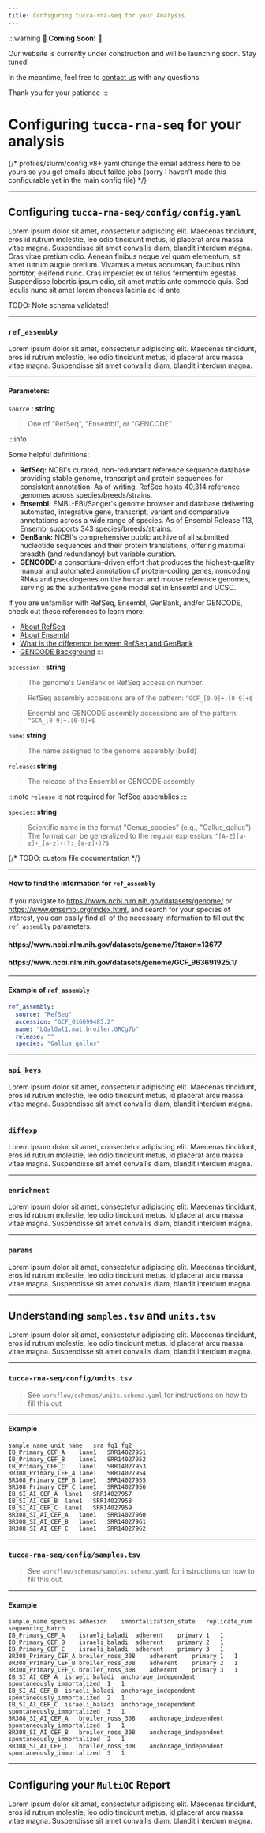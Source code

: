 ```yaml
---
title: Configuring tucca-rna-seq for your Analysis
---
```


:::warning
**🚧 Coming Soon! 🚧**

Our website is currently under construction and will be launching soon.
Stay tuned!

In the meantime, feel free to [contact us](mailto:benjamin.bromberg@tufts.edu)
with any questions.

Thank you for your patience
:::

# Configuring `tucca-rna-seq` for your analysis


{/*
profiles/slurm/config.v8+.yaml
  change the email address here to be yours so you get emails about failed
  jobs (sorry I haven’t made this configurable yet in the main config file)
*/}

---

## Configuring `tucca-rna-seq/config/config.yaml`

Lorem ipsum dolor sit amet, consectetur adipiscing elit. Maecenas tincidunt,
eros id rutrum molestie, leo odio tincidunt metus, id placerat arcu massa vitae
magna. Suspendisse sit amet convallis diam, blandit interdum magna. Cras vitae
pretium odio. Aenean finibus neque vel quam elementum, sit amet rutrum augue
pretium. Vivamus a metus accumsan, faucibus nibh porttitor, eleifend nunc. Cras
imperdiet ex ut tellus fermentum egestas. Suspendisse lobortis ipsum odio, sit
amet mattis ante commodo quis. Sed iaculis nunc sit amet lorem rhoncus lacinia
ac id ante.

TODO: Note schema validated!

---

### `ref_assembly`

Lorem ipsum dolor sit amet, consectetur adipiscing elit. Maecenas tincidunt,
eros id rutrum molestie, leo odio tincidunt metus, id placerat arcu massa vitae
magna. Suspendisse sit amet convallis diam, blandit interdum magna.

---

#### Parameters:

`source` : **string**
>One of "RefSeq", "Ensembl", or "GENCODE"

:::info

Some helpful definitions:

- **RefSeq:** NCBI's curated, non-redundant reference sequence database
providing stable genome, transcript and protein sequences for consistent
annotation. As of writing, RefSeq hosts 40,314 reference genomes across
species/breeds/strains.
- **Ensembl:** EMBL-EBI/Sanger's genome browser and database delivering
automated, integrative gene, transcript, variant and comparative annotations
across a wide range of species. As of Ensembl Release 113, Ensembl supports
343 species/breeds/strains.
- **GenBank:** NCBI's comprehensive public archive of all submitted nucleotide
sequences and their protein translations, offering maximal breadth (and 
redundancy) but variable curation.
- **GENCODE:** a consortium-driven effort that produces the highest-quality
manual and automated annotation of protein-coding genes, noncoding RNAs and
pseudogenes on the human and mouse reference genomes, serving as the
authoritative gene model set in Ensembl and UCSC.

If you are unfamiliar with RefSeq, Ensembl, GenBank, and/or GENCODE, check out
these references to learn more:

- [About RefSeq][refseq]
- [About Ensembl][ensembl]
- [What is the difference between RefSeq and GenBank][refseq_vs_genbank]
- [GENCODE Background][gencode]
:::

`accession` : **string**
>The genome's GenBank or RefSeq accession number.

>RefSeq assembly accessions are of the pattern: `^GCF_[0-9]+.[0-9]+$`

>Ensembl and GENCODE assembly accessions are of the pattern:
>`^GCA_[0-9]+.[0-9]+$`

`name`: **string**
>The name assigned to the genome assembly (build)

`release`: **string**
>The release of the Ensembl or GENCODE assembly

:::note
`release` is not required for RefSeq assemblies
:::

`species`: **string**
>Scientific name in the format "Genus_species" (e.g., "Gallus_gallus"). The
>format can be generalized to the regular expression:
>`^[A-Z][a-z]+_[a-z]+(?:_[a-z]+)?$`

{/* TODO: custom file documentation */}

---

#### How to find the information for `ref_assembly`

If you navigate to https://www.ncbi.nlm.nih.gov/datasets/genome/ or
https://www.ensembl.org/index.html, and search for your species of interest, you
can easily find all of the necessary information to fill out the `ref_assembly`
parameters.

<Card shadow="tl">
  <CardImage
    cardImageUrl="/img/ncbi-genome-screenshot.png"
    alt=""
    title=""
  />
  <CardFooter>
    <h4>https://www.ncbi.nlm.nih.gov/datasets/genome/?taxon=13677</h4>
  </CardFooter>
</Card>

<p></p>

<Card shadow="tl">
  <CardImage
    cardImageUrl="/img/scomber-scombrus-genome-screenshot.png"
    alt=""
    title=""
  />
  <CardFooter>
    <h4>https://www.ncbi.nlm.nih.gov/datasets/genome/GCF_963691925.1/</h4>
  </CardFooter>
</Card>

---

#### Example of `ref_assembly`

```yaml
ref_assembly:
  source: "RefSeq"
  accession: "GCF_016699485.2"
  name: "bGalGal1.mat.broiler.GRCg7b"
  release: ""
  species: "Gallus_gallus"
```

---

### `api_keys`

Lorem ipsum dolor sit amet, consectetur adipiscing elit. Maecenas tincidunt,
eros id rutrum molestie, leo odio tincidunt metus, id placerat arcu massa vitae
magna. Suspendisse sit amet convallis diam, blandit interdum magna.

---

### `diffexp`

Lorem ipsum dolor sit amet, consectetur adipiscing elit. Maecenas tincidunt,
eros id rutrum molestie, leo odio tincidunt metus, id placerat arcu massa vitae
magna. Suspendisse sit amet convallis diam, blandit interdum magna.

---

### `enrichment`

Lorem ipsum dolor sit amet, consectetur adipiscing elit. Maecenas tincidunt,
eros id rutrum molestie, leo odio tincidunt metus, id placerat arcu massa vitae
magna. Suspendisse sit amet convallis diam, blandit interdum magna.

---

### `params`

Lorem ipsum dolor sit amet, consectetur adipiscing elit. Maecenas tincidunt,
eros id rutrum molestie, leo odio tincidunt metus, id placerat arcu massa vitae
magna. Suspendisse sit amet convallis diam, blandit interdum magna.

---

## Understanding `samples.tsv` and `units.tsv`

Lorem ipsum dolor sit amet, consectetur adipiscing elit. Maecenas tincidunt,
eros id rutrum molestie, leo odio tincidunt metus, id placerat arcu massa vitae
magna. Suspendisse sit amet convallis diam, blandit interdum magna.

---

### `tucca-rna-seq/config/units.tsv`
  >See `workflow/schemas/units.schema.yaml` for instructions on how to fill
  >this out

---

#### Example

```tsv title="tsv" showLineNumbers
sample_name	unit_name	sra	fq1	fq2
IB_Primary_CEF_A	lane1	SRR14027951		
IB_Primary_CEF_B	lane1	SRR14027952		
IB_Primary_CEF_C	lane1	SRR14027953		
BR308_Primary_CEF_A	lane1	SRR14027954		
BR308_Primary_CEF_B	lane1	SRR14027955		
BR308_Primary_CEF_C	lane1	SRR14027956		
IB_SI_AI_CEF_A	lane1	SRR14027957		
IB_SI_AI_CEF_B	lane1	SRR14027958		
IB_SI_AI_CEF_C	lane1	SRR14027959		
BR308_SI_AI_CEF_A	lane1	SRR14027960		
BR308_SI_AI_CEF_B	lane1	SRR14027961		
BR308_SI_AI_CEF_C	lane1	SRR14027962		
```

---

### `tucca-rna-seq/config/samples.tsv`
  >See `workflow/schemas/samples.schema.yaml` for instructions on how to fill
  >this out.

---

#### Example

```tsv title="tsv" showLineNumbers
sample_name	species	adhesion	immortalization_state	replicate_num	sequencing_batch
IB_Primary_CEF_A	israeli_baladi	adherent	primary	1	1
IB_Primary_CEF_B	israeli_baladi	adherent	primary	2	1
IB_Primary_CEF_C	israeli_baladi	adherent	primary	3	1
BR308_Primary_CEF_A	broiler_ross_308	adherent	primary	1	1
BR308_Primary_CEF_B	broiler_ross_308	adherent	primary	2	1
BR308_Primary_CEF_C	broiler_ross_308	adherent	primary	3	1
IB_SI_AI_CEF_A	israeli_baladi	anchorage_independent	spontaneously_immortalized	1	1
IB_SI_AI_CEF_B	israeli_baladi	anchorage_independent	spontaneously_immortalized	2	1
IB_SI_AI_CEF_C	israeli_baladi	anchorage_independent	spontaneously_immortalized	3	1
BR308_SI_AI_CEF_A	broiler_ross_308	anchorage_independent	spontaneously_immortalized	1	1
BR308_SI_AI_CEF_B	broiler_ross_308	anchorage_independent	spontaneously_immortalized	2	1
BR308_SI_AI_CEF_C	broiler_ross_308	anchorage_independent	spontaneously_immortalized	3	1
```

---

## Configuring your `MultiQC` Report

Lorem ipsum dolor sit amet, consectetur adipiscing elit. Maecenas tincidunt,
eros id rutrum molestie, leo odio tincidunt metus, id placerat arcu massa vitae
magna. Suspendisse sit amet convallis diam, blandit interdum magna.

[refseq]: https://www.ncbi.nlm.nih.gov/refseq/about/
[ensembl]: https://ensembl.org/info/genome/genebuild/assembly.html
[refseq_vs_genbank]: https://www.ncbi.nlm.nih.gov/books/NBK50679/#RefSeqFAQ.what_is_the_difference_between_1
[gencode]: https://www.gencodegenes.org/pages/gencode.html